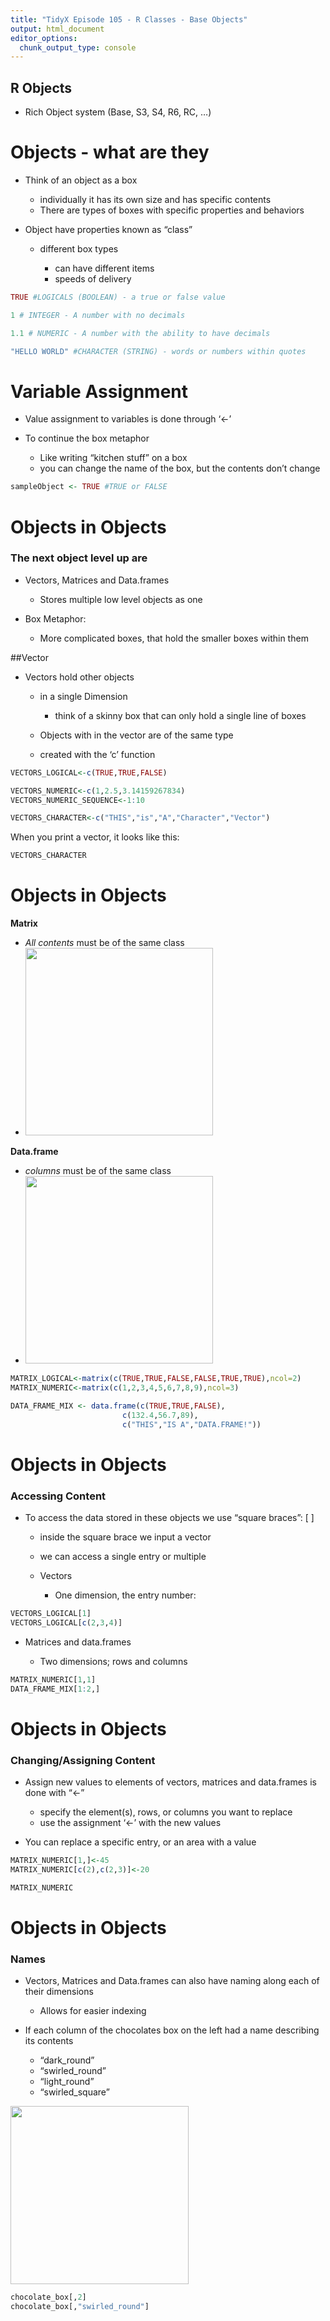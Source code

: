 ```yaml
---
title: "TidyX Episode 105 - R Classes - Base Objects"
output: html_document
editor_options: 
  chunk_output_type: console
---
```


R Objects
---------

-   Rich Object system (Base, S3, S4, R6, RC, ...)

Objects - what are they
=======================

-   Think of an object as a box

    -   individually it has its own size and has specific contents
    -   There are types of boxes with specific properties and behaviors

-   Object have properties known as "class"

    -   different box types

        -   can have different items
        -   speeds of delivery

```r

TRUE #LOGICALS (BOOLEAN) - a true or false value

1 # INTEGER - A number with no decimals

1.1 # NUMERIC - A number with the ability to have decimals 

"HELLO WORLD" #CHARACTER (STRING) - words or numbers within quotes 

```

Variable Assignment
===================

-   Value assignment to variables is done through '\<-'

-   To continue the box metaphor

    -   Like writing "kitchen stuff" on a box
    -   you can change the name of the box, but the contents don't change

```r
sampleObject <- TRUE #TRUE or FALSE
```

Objects in Objects
==================

### The next object level up are

-   Vectors, Matrices and Data.frames

    -   Stores multiple low level objects as one

-   Box Metaphor:

    -   More complicated boxes, that hold the smaller boxes within them

\#\#Vector

-   Vectors hold other objects

    -   in a single Dimension

        -   think of a skinny box that can only hold a single line of boxes

    -   Objects with in the vector are of the same type

    -   created with the 'c' function

```r

VECTORS_LOGICAL<-c(TRUE,TRUE,FALSE) 

VECTORS_NUMERIC<-c(1,2.5,3.14159267834)
VECTORS_NUMERIC_SEQUENCE<-1:10

VECTORS_CHARACTER<-c("THIS","is","A","Character","Vector")
```

When you print a vector, it looks like this:

```r
VECTORS_CHARACTER
```

Objects in Objects
==================

**Matrix**

-   *All contents* must be of the same class
-   ![](ref_images/sees_california_brittle.jpg){width="300"}\

**Data.frame**

-   *columns* must be of the same class
-   ![](ref_images/sees_assorted.png){width="300"}

```r
MATRIX_LOGICAL<-matrix(c(TRUE,TRUE,FALSE,FALSE,TRUE,TRUE),ncol=2)
MATRIX_NUMERIC<-matrix(c(1,2,3,4,5,6,7,8,9),ncol=3)

DATA_FRAME_MIX <- data.frame(c(TRUE,TRUE,FALSE),
                         c(132.4,56.7,89),
                         c("THIS","IS A","DATA.FRAME!"))
```

Objects in Objects
==================

### Accessing Content

-   To access the data stored in these objects we use "square braces": [ ]

    -   inside the square brace we input a vector

    -   we can access a single entry or multiple

    -   Vectors

        -   One dimension, the entry number:

```r
VECTORS_LOGICAL[1]
VECTORS_LOGICAL[c(2,3,4)]
```

-   Matrices and data.frames

    -   Two dimensions; rows and columns

```r
MATRIX_NUMERIC[1,1]
DATA_FRAME_MIX[1:2,]
```

Objects in Objects
==================

### Changing/Assigning Content

-   Assign new values to elements of vectors, matrices and data.frames is done with "\<-"

    -   specify the element(s), rows, or columns you want to replace
    -   use the assignment '\<-' with the new values

-   You can replace a specific entry, or an area with a value

```r

MATRIX_NUMERIC[1,]<-45
MATRIX_NUMERIC[c(2),c(2,3)]<-20

```

```r
MATRIX_NUMERIC
```

Objects in Objects
==================

### Names

-   Vectors, Matrices and Data.frames can also have naming along each of their dimensions

    -   Allows for easier indexing

-   If each column of the chocolates box on the left had a name describing its contents

    -   "dark\_round"
    -   "swirled\_round"
    -   "light\_round"
    -   "swirled\_square"

![](ref_images/sees_assorted_Select.jpg){style="margin:auto, width: 100%" width="285"}

```r
chocolate_box[,2]
chocolate_box[,"swirled_round"]
```

